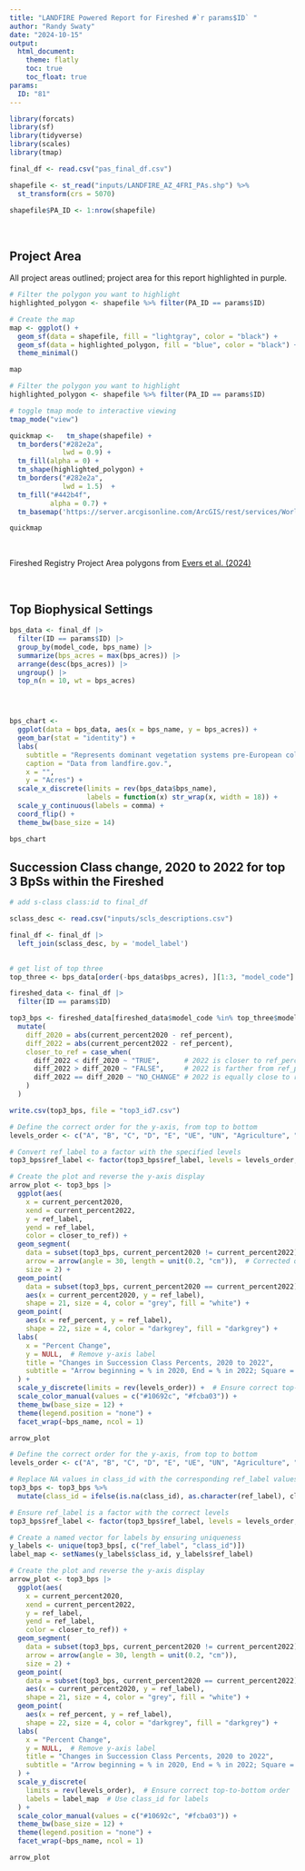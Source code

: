 ```yaml
---
title: "LANDFIRE Powered Report for Fireshed #`r params$ID` "
author: "Randy Swaty"
date: "2024-10-15"
output:
  html_document:
    theme: flatly
    toc: true
    toc_float: true
params:
  ID: "81"
---
```


<style type="text/css">
.main-container {
  max-width: 100% !important;
  margin: auto;
}
</style>


```r

library(forcats)
library(sf)
library(tidyverse)
library(scales)
library(tmap)

final_df <- read.csv("pas_final_df.csv")

shapefile <- st_read("inputs/LANDFIRE_AZ_4FRI_PAs.shp") %>% 
  st_transform(crs = 5070) 

shapefile$PA_ID <- 1:nrow(shapefile)

```

<br>

## Project Area

All project areas outlined; project area for this report highlighted in purple.

```r

# Filter the polygon you want to highlight
highlighted_polygon <- shapefile %>% filter(PA_ID == params$ID)

# Create the map
map <- ggplot() +
  geom_sf(data = shapefile, fill = "lightgray", color = "black") +
  geom_sf(data = highlighted_polygon, fill = "blue", color = "black") +
  theme_minimal()

map
```


```r


# Filter the polygon you want to highlight
highlighted_polygon <- shapefile %>% filter(PA_ID == params$ID)

# toggle tmap mode to interactive viewing
tmap_mode("view")

quickmap <-   tm_shape(shapefile) +
  tm_borders("#282e2a",
             lwd = 0.9) +
  tm_fill(alpha = 0) +
  tm_shape(highlighted_polygon) +
  tm_borders("#282e2a",
             lwd = 1.5)  +
  tm_fill("#442b4f",
          alpha = 0.7) +
  tm_basemap('https://server.arcgisonline.com/ArcGIS/rest/services/World_Topo_Map/MapServer/tile/{z}/{y}/{x}') 

quickmap
```

<br>

Fireshed Registry Project Area polygons from [Evers et al. (2024)](https://www.fs.usda.gov/rds/archive/catalog/RDS-2020-0054-3){target="blank"}

<br>


## Top Biophysical Settings


```r

bps_data <- final_df |>
  filter(ID == params$ID) |>
  group_by(model_code, bps_name) |>
  summarize(bps_acres = max(bps_acres)) |>
  arrange(desc(bps_acres)) |>
  ungroup() |>
  top_n(n = 10, wt = bps_acres) 




bps_chart <- 
  ggplot(data = bps_data, aes(x = bps_name, y = bps_acres)) +
  geom_bar(stat = "identity") +
  labs(
    subtitle = "Represents dominant vegetation systems pre-European colonization",
    caption = "Data from landfire.gov.",
    x = "",
    y = "Acres") +
  scale_x_discrete(limits = rev(bps_data$bps_name),
                   labels = function(x) str_wrap(x, width = 18)) +
  scale_y_continuous(labels = comma) +
  coord_flip() +
  theme_bw(base_size = 14)

bps_chart

```




## Succession Class change, 2020 to 2022 for top 3 BpSs within the Fireshed

```r

# add s-class class:id to final_df

sclass_desc <- read.csv("inputs/scls_descriptions.csv")

final_df <- final_df |>
  left_join(sclass_desc, by = 'model_label')
  

# get list of top three
top_three <- bps_data[order(-bps_data$bps_acres), ][1:3, "model_code"]

fireshed_data <- final_df |>
  filter(ID == params$ID) 

top3_bps <- fireshed_data[fireshed_data$model_code %in% top_three$model_code, ] |>
  mutate(
    diff_2020 = abs(current_percent2020 - ref_percent),
    diff_2022 = abs(current_percent2022 - ref_percent),
    closer_to_ref = case_when(
      diff_2022 < diff_2020 ~ "TRUE",      # 2022 is closer to ref_percent than 2020
      diff_2022 > diff_2020 ~ "FALSE",     # 2022 is farther from ref_percent than 2020
      diff_2022 == diff_2020 ~ "NO_CHANGE" # 2022 is equally close to ref_percent as 2020
    )
  )

write.csv(top3_bps, file = "top3_id7.csv")


```

```r


# Define the correct order for the y-axis, from top to bottom
levels_order <- c("A", "B", "C", "D", "E", "UE", "UN", "Agriculture", "Developed")

# Convert ref_label to a factor with the specified levels
top3_bps$ref_label <- factor(top3_bps$ref_label, levels = levels_order, ordered = TRUE)

# Create the plot and reverse the y-axis display
arrow_plot <- top3_bps |>
  ggplot(aes(
    x = current_percent2020, 
    xend = current_percent2022, 
    y = ref_label, 
    yend = ref_label, 
    color = closer_to_ref)) +
  geom_segment(
    data = subset(top3_bps, current_percent2020 != current_percent2022),
    arrow = arrow(angle = 30, length = unit(0.2, "cm")),  # Corrected quotation mark
    size = 2) +
  geom_point(
    data = subset(top3_bps, current_percent2020 == current_percent2022),
    aes(x = current_percent2020, y = ref_label),
    shape = 21, size = 4, color = "grey", fill = "white") +
  geom_point(
    aes(x = ref_percent, y = ref_label),
    shape = 22, size = 4, color = "darkgrey", fill = "darkgrey") +
  labs(
    x = "Percent Change", 
    y = NULL,  # Remove y-axis label
    title = "Changes in Succession Class Percents, 2020 to 2022",
    subtitle = "Arrow beginning = % in 2020, End = % in 2022; Square = Reference %, Circle = No Change"
  ) +
  scale_y_discrete(limits = rev(levels_order)) +  # Ensure correct top-to-bottom order
  scale_color_manual(values = c("#10692c", "#fcba03")) +
  theme_bw(base_size = 12) + 
  theme(legend.position = "none") +
  facet_wrap(~bps_name, ncol = 1) 

arrow_plot


```

```r


# Define the correct order for the y-axis, from top to bottom
levels_order <- c("A", "B", "C", "D", "E", "UE", "UN", "Agriculture", "Developed")

# Replace NA values in class_id with the corresponding ref_label values
top3_bps <- top3_bps %>%
  mutate(class_id = ifelse(is.na(class_id), as.character(ref_label), class_id))

# Ensure ref_label is a factor with the correct levels
top3_bps$ref_label <- factor(top3_bps$ref_label, levels = levels_order, ordered = TRUE)

# Create a named vector for labels by ensuring uniqueness
y_labels <- unique(top3_bps[, c("ref_label", "class_id")])
label_map <- setNames(y_labels$class_id, y_labels$ref_label)

# Create the plot and reverse the y-axis display
arrow_plot <- top3_bps |>
  ggplot(aes(
    x = current_percent2020, 
    xend = current_percent2022, 
    y = ref_label, 
    yend = ref_label, 
    color = closer_to_ref)) +
  geom_segment(
    data = subset(top3_bps, current_percent2020 != current_percent2022),
    arrow = arrow(angle = 30, length = unit(0.2, "cm")),
    size = 2) +
  geom_point(
    data = subset(top3_bps, current_percent2020 == current_percent2022),
    aes(x = current_percent2020, y = ref_label),
    shape = 21, size = 4, color = "grey", fill = "white") +
  geom_point(
    aes(x = ref_percent, y = ref_label),
    shape = 22, size = 4, color = "darkgrey", fill = "darkgrey") +
  labs(
    x = "Percent Change", 
    y = NULL,  # Remove y-axis label
    title = "Changes in Succession Class Percents, 2020 to 2022",
    subtitle = "Arrow beginning = % in 2020, End = % in 2022; Square = Reference %, Circle = No Change"
  ) +
  scale_y_discrete(
    limits = rev(levels_order),  # Ensure correct top-to-bottom order
    labels = label_map  # Use class_id for labels
  ) +
  scale_color_manual(values = c("#10692c", "#fcba03")) +
  theme_bw(base_size = 12) + 
  theme(legend.position = "none") +
  facet_wrap(~bps_name, ncol = 1) 

arrow_plot


```

